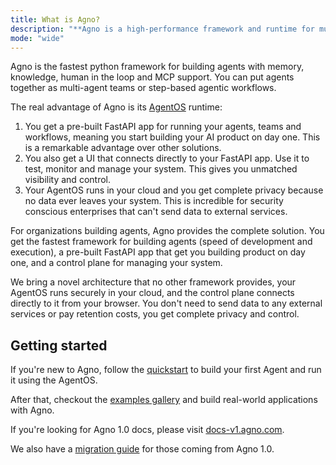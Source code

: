 ```yaml
---
title: What is Agno?
description: "**Agno is a high-performance framework and runtime for multi-agent systems.**"
mode: "wide"
---
```


Agno is the fastest python framework for building agents with memory, knowledge, human in the loop and MCP support. You can put agents together as multi-agent teams or step-based agentic workflows.

The real advantage of Agno is its [AgentOS](/agent-os/introduction) runtime:

1. You get a pre-built FastAPI app for running your agents, teams and workflows, meaning you start building your AI product on day one. This is a remarkable advantage over other solutions.
2. You also get a UI that connects directly to your FastAPI app. Use it to test, monitor and manage your system. This gives you unmatched visibility and control.
3. Your AgentOS runs in your cloud and you get complete privacy because no data ever leaves your system. This is incredible for security conscious enterprises that can't send data to external services.

For organizations building agents, Agno provides the complete solution. You get the fastest framework for building agents (speed of development and execution), a pre-built FastAPI app that get you building product on day one, and a control plane for managing your system.

We bring a novel architecture that no other framework provides, your AgentOS runs securely in your cloud, and the control plane connects directly to it from your browser. You don't need to send data to any external services or pay retention costs, you get complete privacy and control.

## Getting started

If you're new to Agno, follow the [quickstart](/introduction/quickstart) to build your first Agent and run it using the AgentOS.

After that, checkout the [examples gallery](/examples/introduction) and build real-world applications with Agno.

<Tip>

If you're looking for Agno 1.0 docs, please visit [docs-v1.agno.com](https://docs-v1.agno.com).

We also have a [migration guide](/how-to/v2-migration) for those coming from Agno 1.0.

</Tip>
